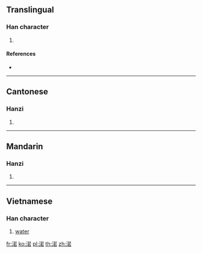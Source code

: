 {{character info/new}}
==Translingual==

===Han character===
{{Han char|rn=85|rad=水|as=09|sn=12|four=34164|canj=ETKR|ids=⿰氵若}}

# {{defn|Han|sort=水09}}

====References====
* {{Han ref|kx=0633.270|dkj=17753|hdz=31641.080|uh=6E03|ud=28163|bh=D9FC|bd=55804}}

----

==Cantonese==

===Hanzi===
{{yue-hanzi|jyut=|y=ye6}}

# {{defn|lang=yue|sort=水09}}

----

==Mandarin==

===Hanzi===
{{cmn-hanzi|pin=[[rè]] ([[re4]])|wg=je<sup>4</sup>}}

# {{defn|lang=cmn|sort=水09}}

----

==Vietnamese==

===Han character===
{{vi-hantu|[[nước]]}}

# [[water]]

[[fr:渃]]
[[ko:渃]]
[[pl:渃]]
[[th:渃]]
[[zh:渃]]
